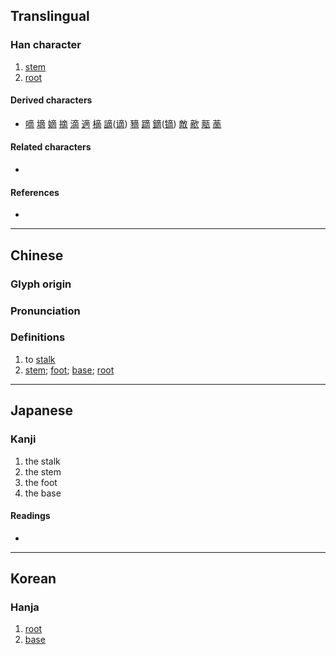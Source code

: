 {{character info}}
==Translingual==

===Han character===
{{Han char|rn=30|rad=口|as=08|sn=11|four=|canj=XYCBR,YCBR|ids=⿱⿱亠丷⿵冂古}}

# [[stem]]
# [[root]]

====Derived characters====
* [[嘀]] [[墑]] [[嫡]] [[摘]] [[滴]] [[適]] [[樀]] [[謫]]([[谪]]) [[豴]] [[蹢]] [[鏑]]([[镝]]) [[敵]] [[歒]] [[甋]] [[蔐]]

====Related characters====
* {{l|mul|[[啻]]}}

====References====
* {{Han ref|kx=0195.010|dkj=03804|dj=0416.010|hdz=10288.050|uh=5547|ud=21831}}

----

==Chinese==
{{zh-forms|alt=啻}}

===Glyph origin===
{{Han etym}}

===Pronunciation===
{{zh-pron
|m=dì
|c=dik1
|w=4tiq
|mc=y
|oc=y
|ma=
|cat=v,n
}}

===Definitions===
{{zh-hanzi}}

# to [[stalk]]
# [[stem]]; [[foot]]; [[base]]; [[root]]

----

==Japanese==

===Kanji===
{{ja-kanji|grade=|rs=口08}}

# the stalk
# the stem
# the foot
# the base

====Readings====
* {{ja-readings|on=[[てき]] (teki), [[ちゃく]] (chaku), [[せき]] (seki)|kun=[[もと]] (moto), [[ねもと]] (nemoto), [[やわらぐ]] (yawaragu)}}

----

==Korean==

===Hanja===
{{ko-hanja|hangeul=적|rv=jeok|mr=chŏk}}

# [[root]]
# [[base]]
